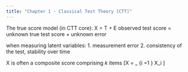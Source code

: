 ```yaml
---
title: "Chapter 1 - Classical Test Theory [CTT]"
---
```


The true score model (in CTT core):
X = T + E
observed test score = unknown true test score + unknown error

when measuring latent variables:
1. measurement error
2. consistency of the test, stability over time

X is often a composite score comprising *k* items
\[X = \sum_ {i =1 } X_i \]

```r

```


